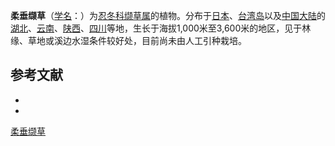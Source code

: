 {{Speciesbox
| name = 柔垂缬草
| status = 
| status_system = 
| image = Valeriana flaccidissima s6.jpg
| genus = Valeriana
| species = flaccidissima
| authority = Maxim. , 1876
}}

'''柔垂缬草'''（[[学名|学名]]：{{lang|la|''Valeriana flaccidissima''}}）为[[忍冬科|忍冬科]][[缬草属|缬草属]]的植物。分布于[[日本|日本]]、[[台湾岛|台湾岛]]以及[[中国大陆|中国大陆]]的[[湖北|湖北]]、[[云南|云南]]、[[陕西|陕西]]、[[四川|四川]]等地，生长于海拔1,000米至3,600米的地区，见于林缘、草地或溪边水湿条件较好处，目前尚未由人工引种栽培。

== 参考文献 ==
<div class="references-small">
* {{cite web| url =http://www.bioinfo.cn/db05/KmzwSpecies.php?action=view&id=23640| title =柔垂缬草| work =《中国高等植物数据库全库》| publisher =中国科学院微生物研究所| author =昆明植物研究所| accessdate =2009-02-25| archive-date =2016-03-05| archive-url =https://web.archive.org/web/20160305072449/http://www.bioinfo.cn/db05/KmzwSpecies.php?action=view&id=23640| dead-url =yes}}
* {{TaiBNET| zh=嫩莖纈草 | id=202841 | binomial=Valeriana flaccidissima | authority=Maxim., 1876 | var= | accessdate=2013-01-24}}
</div>
{{Taxonbar|from=Q11108485}}

[[Category:缬草属|柔垂缬草]]


{{植物小作品}}